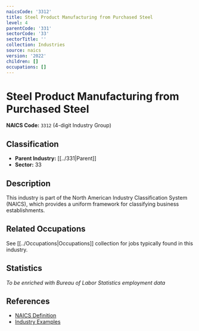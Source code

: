 ```yaml
---
naicsCode: '3312'
title: Steel Product Manufacturing from Purchased Steel
level: 4
parentCode: '331'
sectorCode: '33'
sectorTitle: ''
collection: Industries
source: naics
version: '2022'
children: []
occupations: []
---
```

# Steel Product Manufacturing from Purchased Steel

**NAICS Code:** `3312` (4-digit Industry Group)

## Classification

- **Parent Industry:** [[../331|Parent]]
- **Sector:** 33

## Description

This industry is part of the North American Industry Classification System (NAICS), which provides a uniform framework for classifying business establishments.

## Related Occupations

See [[../Occupations|Occupations]] collection for jobs typically found in this industry.

## Statistics

*To be enriched with Bureau of Labor Statistics employment data*

## References

- [NAICS Definition](https://www.census.gov/naics/)
- [Industry Examples](https://www.census.gov/naics/2022NAICS/)
